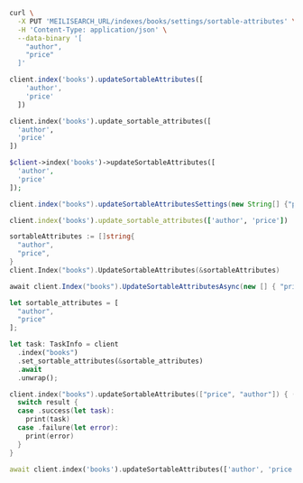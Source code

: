 <CodeGroup>

```bash cURL
curl \
  -X PUT 'MEILISEARCH_URL/indexes/books/settings/sortable-attributes' \
  -H 'Content-Type: application/json' \
  --data-binary '[
    "author",
    "price"
  ]'
```


```javascript JS
client.index('books').updateSortableAttributes([
    'author',
    'price'
  ])
```


```python Python
client.index('books').update_sortable_attributes([
  'author',
  'price'
])
```


```php PHP
$client->index('books')->updateSortableAttributes([
  'author',
  'price'
]);
```


```java Java
client.index("books").updateSortableAttributesSettings(new String[] {"price", "author"});
```


```ruby Ruby
client.index('books').update_sortable_attributes(['author', 'price'])
```


```go Go
sortableAttributes := []string{
  "author",
  "price",
}
client.Index("books").UpdateSortableAttributes(&sortableAttributes)
```


```csharp C#
await client.Index("books").UpdateSortableAttributesAsync(new [] { "price", "author" });
```


```rust Rust
let sortable_attributes = [
  "author",
  "price"
];

let task: TaskInfo = client
  .index("books")
  .set_sortable_attributes(&sortable_attributes)
  .await
  .unwrap();
```


```swift Swift
client.index("books").updateSortableAttributes(["price", "author"]) { (result: Result<TaskInfo, Swift.Error>) in
  switch result {
  case .success(let task):
    print(task)
  case .failure(let error):
    print(error)
  }
}
```


```dart Dart
await client.index('books').updateSortableAttributes(['author', 'price']);
```

</CodeGroup>